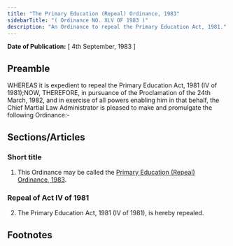 ```yaml
---
title: "The Primary Education (Repeal) Ordinance, 1983"
sidebarTitle: "( Ordinance NO. XLV OF 1983 )"
description: "An Ordinance to repeal the Primary Education Act, 1981."
---
```


**Date of Publication:** [ 4th September, 1983 ]

## Preamble

WHEREAS it is expedient to repeal the Primary Education Act, 1981 (IV of 1981);NOW, THEREFORE, in pursuance of the Proclamation of the 24th March, 1982, and in exercise of all powers enabling him in that behalf, the Chief Martial Law Administrator is pleased to make and promulgate the following Ordinance:-

## Sections/Articles

### Short title

1. This Ordinance may be called the [Primary Education (Repeal) Ordinance, 1983](/act-650.html "Primary Education (Repeal) Ordinance, 1983").

### Repeal of Act IV of 1981

2. The Primary Education Act, 1981 (IV of 1981), is hereby repealed.

## Footnotes
